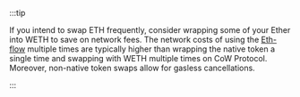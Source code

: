 :::tip

If you intend to swap ETH frequently, consider wrapping some of your Ether into WETH to save on network fees.
The network costs of using the [Eth-flow](/cow-protocol/reference/contracts/periphery/eth-flow) multiple times are typically higher than wrapping the native token a single time and swapping with WETH multiple times on CoW Protocol.
Moreover, non-native token swaps allow for gasless cancellations.

:::
